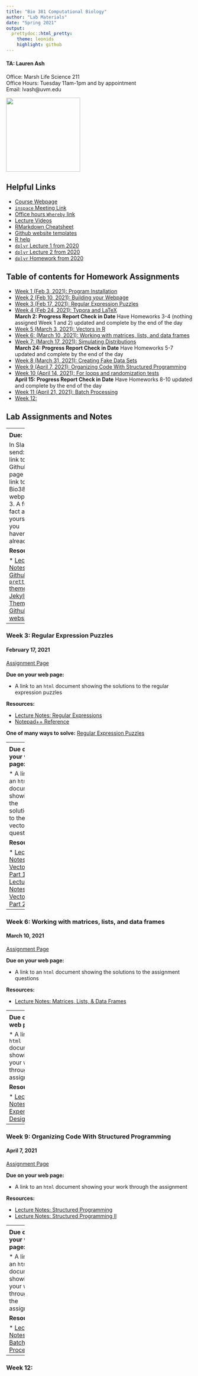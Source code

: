 ```yaml
---
title: "Bio 381 Computational Biology"
author: "Lab Materials"
date: "Spring 2021"
output: 
  prettydoc::html_pretty:
    theme: leonids
    highlight: github
---
```


<p align="center">

#### TA: Lauren Ash 
Office: Marsh Life Science 211   
Office Hours: Tuesday 11am-1pm and by appointment    
Email: lvash@uvm.edu   

<img src="Lauren.jpg" width="200" height="200" />

## Helpful Links   
* [Course Webpage](https://gotellilab.github.io/Bio381/)   
* [`inspace` Meeting Link](https://inspace.chat/space/596BB231B3FA1F4A90063B5CDAB9B7E1B09A341F)  
* [Office hours `Whereby` link](https://whereby.com/bio381_labs)  
* [Lecture Videos](https://ngotelli.github.io/Bio381Vids)  
* [RMarkdown Cheatsheet](https://www.rstudio.com/wp-content/uploads/2015/02/rmarkdown-cheatsheet.pdf)   
* [Github website templates](https://jekyllthemes.io/)   
* [R help](http://stackoverflow.com/questions/tagged/r)  
* [`dplyr` Lecture 1 from 2020](Dplyr/Lecture15_S2020.html)  
* [`dplyr` Lecture 2 from 2020](Dplyr/Lecture16_S2020.html)  
* [`dplyr` Homework from 2020](Dplyr/Homework08_S2020.html)  

## Table of contents for Homework Assignments    
* [Week 1 (Feb 3, 2021): Program Installation ](#id-section1)
* [Week 2 (Feb 10, 2021): Building your Webpage](#id-section2)
* [Week 3 (Feb 17, 2021): Regular Expression Puzzles](#id-section3)
* [Week 4 (Feb 24, 2021): Typora and LaTeX](#id-section4)  
**March 2: Progress Report Check in Date** Have Homeworks 3-4 (nothing assigned Week 1 and 2) updated and complete by the end of the day
* [Week 5 (March 3, 2021): Vectors in R](#id-section5)
* [Week 6: (March 10, 2021): Working with matrices, lists, and data frames](#id-section6) 
* [Week 7: (March 17, 2021): Simulating Distributions](#id-section7)   
**March 24: Progress Report Check in Date** Have Homeworks 5-7 updated and complete by the end of the day
* [Week 8 (March 31, 2021): Creating Fake Data Sets](#id-section8)
* [Week 9 (April 7, 2021): Organizing Code With Structured Programming](#id-section9)  
* [Week 10 (April 14, 2021): For loops and randomization tests](#id-section10)   
**April 15: Progress Report Check in Date** Have Homeworks 8-10 updated and complete by the end of the day
* [Week 11 (April 21, 2021): Batch Processing](#id-section11)  
* [Week 12: ](#id-section12)  


## Lab Assignments and Notes

------
<div id='id-section1'/>
### Week 1: Program Installation  
#### February 3, 2021
[Assignment Page](https://gotellilab.github.io/Bio381/Homeworks/Homework01_S2021.html)   
   
**Due:**   
1. R, RStudio/tinytex, Typora, and Github up and working!   
   
**Resources:**  
   
* [Installation instructions](Installation_Instructions.html)     
* [`tinytex` package](https://yihui.org/tinytex/)   

------
<div id='id-section2'/>
### Week 2: Building your Webpage  
#### February 10, 2021
[Assignment Page](https://gotellilab.github.io/Bio381/Homeworks/Homework02_S2021.html) 
   
**Due:**  
   
In Slack, send:   
1. A link to your Github page    
2. A link to your Bio381 webpage  
3. A fun fact about yourself (if you haven't already)   
 
**Resources:** 
  
* [Lecture Notes: Github](https://gotellilab.github.io/Bio381/Lectures/Lecture02_S2021.html)   
* [`prettydoc` themes](https://prettydoc.statr.me/themes.html)  
* [Jekyll Themes for Github websites ](https://jekyllthemes.io/github-pages-themes)

------
<div id='id-section3'/>
### Week 3: Regular Expression Puzzles   
#### February 17, 2021
[Assignment Page](https://gotellilab.github.io/Bio381/Homeworks/Homework03_S2021.html) 
   
**Due on your web page:**   

* A link to an `html` document showing the solutions to the regular expression puzzles

**Resources:**  

* [Lecture Notes: Regular Expressions](https://gotellilab.github.io/Bio381/Lectures/Lecture04_S2021.html)  
* [Notepad++ Reference](https://npp-user-manual.org/docs/searching/#regular-expressions)  

**One of many ways to solve:** [Regular Expression Puzzles](Solutions/Regular_Expression_Solutions.html)  

------
<div id='id-section4'/>
### Week 4: Typora and LaTeX   
#### February 24, 2021
[Assignment Page](https://gotellilab.github.io/Bio381/Homeworks/Homework04_S2021.html) 
   
**Due on your web page:**  
1. A link to an `html` document (created in Typora) showing the various formatting, insertion of an image, and a simple flowchart   
2. A link to a `pdf` of the Letter template with your own header image and signature  
3. A link to a `pdf` of the Beamer template with your own images, captions, and customization  

**Resources:**  

* [Lecture Notes: Markdown](https://gotellilab.github.io/Bio381/Lectures/Lecture05_S2021.html)  
* [Lecture Notes: LaTeX & Typora](https://gotellilab.github.io/Bio381/Lectures/Lecture06_S2021.html)  
* [Typora `mermaid` flowchart syntax](https://mermaid-js.github.io/mermaid/#/flowchart)  

------
<div id='id-section5'/>   
### Week 5: Vectors in R  
#### March 3, 2021  
[Assignment Page](https://gotellilab.github.io/Bio381/Homeworks/Homework05_S2021.html) 
   
**Due on your web page:**  

* A link to an `html` document showing the solutions to the vector questions  

**Resources:**  

* [Lecture Notes: Vectors Part 1](https://gotellilab.github.io/Bio381/Lectures/Lecture07_S2021.html)  
* [Lecture Notes: Vectors Part 2](https://gotellilab.github.io/Bio381/Lectures/Lecture08_S2021.html)  


------
<div id='id-section6'/>   
### Week 6: Working with matrices, lists, and data frames
#### March 10, 2021  
[Assignment Page](https://gotellilab.github.io/Bio381/Homeworks/Homework06_S2021.html) 
   
**Due on your web page:**  

* A link to an `html` document showing the solutions to the assignment questions  

**Resources:**  

* [Lecture Notes: Matrices, Lists, & Data Frames](https://gotellilab.github.io/Bio381/Lectures/Lecture09_S2021.html)  


------
<div id='id-section7'/>
### Week 7: Simulating Distributions
#### March 17, 2021  
[Assignment Page](https://gotellilab.github.io/Bio381/Homeworks/Homework07_S2021.html) 
   
**Due on your web page:**  

* A link to an `html` document showing the solutions to the assignment questions  

**Resources:**  

* [Lecture Notes: Probability Distributions](https://gotellilab.github.io/Bio381/Lectures/Lecture11_S2021.html)  

------
<div id='id-section8'/>
### Week 8: Creating Fake Data Sets
#### March 31, 2021  
[Assignment Page](https://gotellilab.github.io/Bio381/Homeworks/Homework08_S2021.html) 
   
**Due on your web page:**  

* A link to an `html` document showing your work through the assignment   

**Resources:**  

* [Lecture Notes: Experimental Design](https://gotellilab.github.io/Bio381/Lectures/Lecture12_S2021.html)  


------
<div id='id-section9'/>
### Week 9: Organizing Code With Structured Programming
#### April 7, 2021
[Assignment Page](https://gotellilab.github.io/Bio381/Homeworks/Homework09_S2021.html) 
   
**Due on your web page:**  

* A link to an `html` document showing your work through the assignment   

**Resources:**  

* [Lecture Notes: Structured Programming](https://gotellilab.github.io/Bio381/Lectures/Lecture14_S2021.html)  
* [Lecture Notes: Structured Programming II](https://gotellilab.github.io/Bio381/Lectures/Lecture15_S2021.html)

------
<div id='id-section10'/>
### Week 10: For loops and randomization tests
#### April 14, 2021
[Assignment Page](https://gotellilab.github.io/Bio381/Homeworks/Homework10_S2021.html) 
   
**Due on your web page:**  

* A link to an `html` document showing your work through the assignment   

**Resources:**  

* [Lecture Notes: Control Structures II](https://gotellilab.github.io/Bio381/Lectures/Lecture17_S2021.html)
* [Control Structures III](https://gotellilab.github.io/Bio381/Lectures/Lecture18_S2021.html)  
* [Randomization Tests](https://gotellilab.github.io/Bio381/Lectures/Lecture19_S2021.html)  

------
<div id='id-section11'/>
### Week 11: Batch Processing
#### April 21, 2021
[Assignment Page](https://gotellilab.github.io/Bio381/Homeworks/Homework11_S2021.html) 
   
**Due on your web page:**  

* A link to an `html` document showing your work through the assignment   

**Resources:**  

* [Lecture Notes: Batch Processing](https://gotellilab.github.io/Bio381/Lectures/Lecture20_S2021)

------
<div id='id-section12'/>
### Week 12: 
